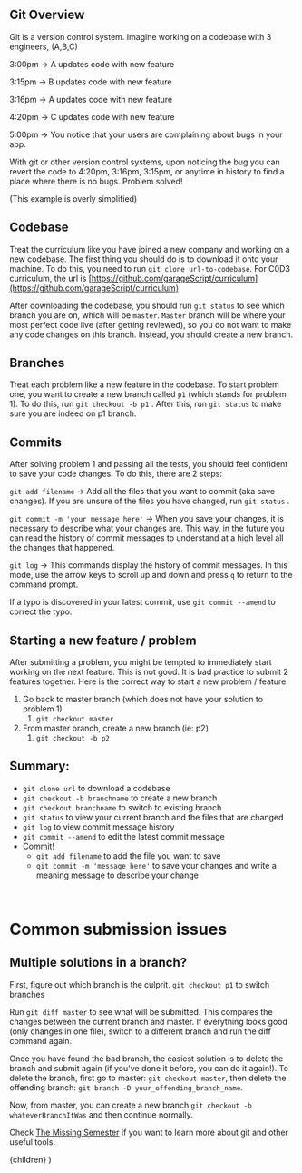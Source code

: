 
## Git Overview

Git is a version control system. Imagine working on a codebase with 3 engineers,
(A,B,C)

3:00pm → A updates code with new feature

3:15pm → B updates code with new feature

3:16pm → A updates code with new feature

4:20pm → C updates code with new feature

5:00pm → You notice that your users are complaining about bugs in your app.

With git or other version control systems, upon noticing the bug you can revert
the code to 4:20pm, 3:16pm, 3:15pm, or anytime in history to find a place where
there is no bugs. Problem solved!

(This example is overly simplified)

## Codebase

Treat the curriculum like you have joined a new company and working on a new
codebase. The first thing you should do is to download it onto your machine. To
do this, you need to run `git clone url-to-codebase`. For C0D3 curriculum, the
url is
[https://github.com/garageScript/curriculum](https://github.com/garageScript/curriculum)

After downloading the codebase, you should run `git status` to see which branch
you are on, which will be `master`. `Master` branch will be where your most
perfect code live (after getting reviewed), so you do not want to make any code
changes on this branch. Instead, you should create a new branch.

## Branches

Treat each problem like a new feature in the codebase. To start problem one, you
want to create a new branch called `p1` (which stands for problem 1). To do
this, run `git checkout -b p1` . After this, run `git status` to make sure you
are indeed on p1 branch.

## Commits

After solving problem 1 and passing all the tests, you should feel confident to
save your code changes. To do this, there are 2 steps:

`git add filename` → Add all the files that you want to commit (aka save
changes). If you are unsure of the files you have changed, run `git status` .

`git commit -m 'your message here'` → When you save your changes, it is
necessary to describe what your changes are. This way, in the future you can
read the history of commit messages to understand at a high level all the
changes that happened.

`git log` → This commands display the history of commit messages. In this mode,
use the arrow keys to scroll up and down and press `q` to return to the command
prompt.

If a typo is discovered in your latest commit, use `git commit --amend` to
correct the typo.

## Starting a new feature / problem

After submitting a problem, you might be tempted to immediately start working on
the next feature. This is not good. It is bad practice to submit 2 features
together. Here is the correct way to start a new problem / feature:

1. Go back to master branch (which does not have your solution to problem 1)
   1. `git checkout master`
2. From master branch, create a new branch (ie: p2)
   1. `git checkout -b p2`

## Summary:

- `git clone url` to download a codebase
- `git checkout -b branchname` to create a new branch
- `git checkout branchname` to switch to existing branch
- `git status` to view your current branch and the files that are changed
- `git log` to view commit message history
- `git commit --amend` to edit the latest commit message
- Commit!
  - `git add filename` to add the file you want to save
  - `git commit -m 'message here'` to save your changes and write a meaning
    message to describe your change

<br />

# Common submission issues

## Multiple solutions in a branch?

First, figure out which branch is the culprit. `git checkout p1` to switch
branches

Run `git diff master` to see what will be submitted. This compares the changes
between the current branch and master. If everything looks good (only changes in
one file), switch to a different branch and run the diff command again.

Once you have found the bad branch, the easiest solution is to delete the branch
and submit again (if you've done it before, you can do it again!). To delete the
branch, first go to master: `git checkout master`, then delete the offending
branch: `git branch -D your_offending_branch_name`.

Now, from master, you can create a new branch
`git checkout -b whateverBranchItWas` and then continue normally.

Check
[The Missing Semester](https://missing.csail.mit.edu/2020/version-control/) if
you want to learn more about git and other useful tools.

  <LessonLayout title="Common Git commands">{children}</LessonLayout>
)
